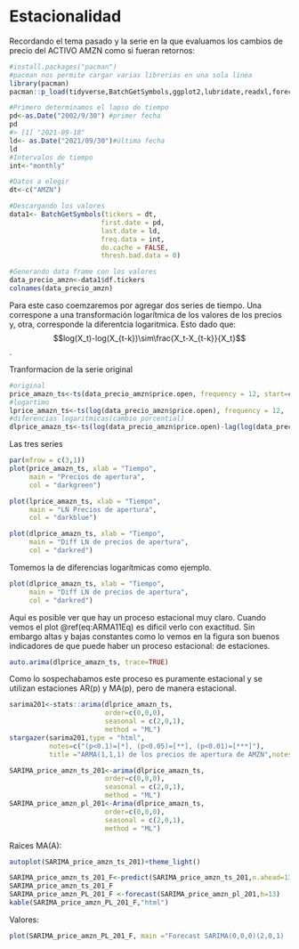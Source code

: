# Estacionalidad
Recordando el tema pasado y la serie en la que evaluamos los cambios de
precio del ACTIVO AMZN como si fueran retornos:

```r
#install.packages("pacman")
#pacman nos permite cargar varias librerias en una sola línea
library(pacman)
pacman::p_load(tidyverse,BatchGetSymbols,ggplot2,lubridate,readxl,forecast,stats,stargazer,knitr)
```

```r
#Primero determinamos el lapso de tiempo
pd<-as.Date("2002/9/30") #primer fecha
pd
#> [1] "2021-09-18"
ld<- as.Date("2021/09/30")#última fecha
ld
#Intervalos de tiempo
int<-"monthly"

#Datos a elegir
dt<-c("AMZN")

#Descargando los valores
data1<- BatchGetSymbols(tickers = dt,
                       first.date = pd,
                       last.date = ld,
                       freq.data = int,
                       do.cache = FALSE,
                       thresh.bad.data = 0)

#Generando data frame con los valores
data_precio_amzn<-data1$df.tickers
colnames(data_precio_amzn)
```

Para este caso coemzaremos por agregar dos series de tiempo. Una correspone a una transformación logarítmica de los valores de los precios y, otra, corresponde la diferentcia logaritmica. Esto dado que:
$$log(X_t)-log(X_{t-k})\sim\frac{X_t-X_{t-k}}{X_t}$$.


Tranformacion de la serie original

```r
#original
price_amazn_ts<-ts(data_precio_amzn$price.open, frequency = 12, start=c(2002,09))
#logartimo
lprice_amazn_ts<-ts(log(data_precio_amzn$price.open), frequency = 12, , start=c(2002,09))
#diferencias logaritmicas(cambio porcential)
dlprice_amazn_ts<-ts(log(data_precio_amzn$price.open)-lag(log(data_precio_amzn$price.open),1), frequency = 12, , start=c(2002,10))
```


Las tres series
```r
par(mfrow = c(3,1))
plot(price_amazn_ts, xlab = "Tiempo", 
     main = "Precios de apertura",
     col = "darkgreen")

plot(lprice_amazn_ts, xlab = "Tiempo", 
     main = "LN Precios de apertura",
     col = "darkblue")

plot(dlprice_amazn_ts, xlab = "Tiempo", 
     main = "Diff LN de precios de apertura", 
     col = "darkred")
``` 

Tomemos la de diferencias logarítmicas como ejemplo.
```r
plot(dlprice_amazn_ts, xlab = "Tiempo", 
     main = "Diff LN de precios de apertura", 
     col = "darkred")
```

Aquí es posible ver que hay un proceso estacional muy claro. Cuando vemos el plot \@ref(eq:ARMA11Eq) es dificil verlo con exactitud. Sin embargo altas y bajas constantes como lo vemos en la figura son buenos indicadores de que puede haber un proceso estacional: de estaciones.

```r
auto.arima(dlprice_amazn_ts, trace=TRUE)
```

Como lo sospechabamos este proceso es puramente estacional y se utilizan estaciones AR(p) y MA(p), pero de manera estacional. 

```r
sarima201<-stats::arima(dlprice_amazn_ts,
                        order=c(0,0,0), 
                        seasonal = c(2,0,1),
                        method = "ML")
stargazer(sarima201,type = "html", 
          notes=c("(p<0.1)=[*], (p<0.05)=[**], (p<0.01)=[***]"),
          title ="ARMA(1,1,1) de los precios de apertura de AMZN",notes.append = FALSE,star.char=c("*"))
```
 
```r
SARIMA_price_amzn_ts_201<-arima(dlprice_amazn_ts,
                        order=c(0,0,0), 
                        seasonal = c(2,0,1),
                        method = "ML")
SARIMA_price_amzn_pl_201<-Arima(dlprice_amazn_ts,
                        order=c(0,0,0), 
                        seasonal = c(2,0,1),
                        method = "ML")
```

 Raices MA(A):
```r
autoplot(SARIMA_price_amzn_ts_201)+theme_light()
```
 
```r
SARIMA_price_amzn_ts_201_F<-predict(SARIMA_price_amzn_ts_201,n.ahead=13)
SARIMA_price_amzn_ts_201_F
SARIMA_price_amzn_PL_201_F <-forecast(SARIMA_price_amzn_pl_201,h=13)
kable(SARIMA_price_amzn_PL_201_F,"html")
```

Valores:
```r
plot(SARIMA_price_amzn_PL_201_F, main ="Forecast SARIMA(0,0,0)(2,0,1)  de los precios de AMZN")
```